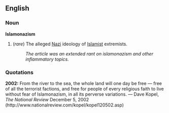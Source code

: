 ==English==

===Noun===
'''Islamonazism'''

# (''rare'') The alleged [[Nazi]] ideology of [[Islamist]] extremists.
#: ''The article was an extended rant on islamonazism and other inflammatory topics.''

===Quotations===
'''2002:''' From the river to the sea, the whole land will one day be free — free of all the terrorist factions, and free for people of every religious faith to live without fear of Islamonazism, in all its perverse variations. &mdash;  Dave Kopel, ''The National Review'' December 5, 2002 (http://www.nationalreview.com/kopel/kopel120502.asp)